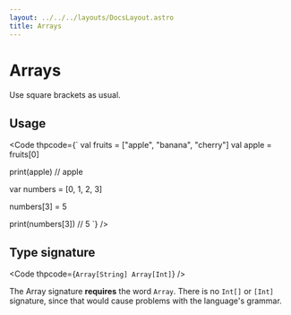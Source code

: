 ```yaml
---
layout: ../../../layouts/DocsLayout.astro
title: Arrays
---
```


# Arrays

Use square brackets as usual.

## Usage

<Code thpcode={`
val fruits = ["apple", "banana", "cherry"]
val apple = fruits[0]

print(apple)  // apple


var numbers = [0, 1, 2, 3]

numbers[3] = 5

print(numbers[3])  // 5
`} />


## Type signature


<Code thpcode={`
Array[String]
Array[Int]
`} />

The Array signature __requires__ the word `Array`.
There is no `Int[]` or `[Int]` signature, since that would cause
problems with the language's grammar.




